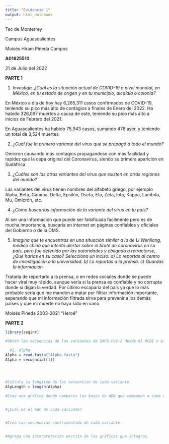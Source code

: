 ```yaml
---
title: "Evidencia 1"
output: html_notebook
---
```


Tec de Monterrey

Campus Aguascalientes

Moisés Hiram Pineda Campos

**A01625510**

21 de Julio del 2022

**PARTE 1**

1.  *Investiga, ¿Cuál es la situación actual de COVID-19 a nivel mundial, en México, en tu estado de origen y en tu municipio, alcaldía o colonia?*

En México a día de hoy hay 6,265,311 casos confirmados de COVID-19, teniendo su pico más alto de contagios a finales de Enero del 2022. Ha habido 326,097 muertes a causa de este, teniendo su pico más alto a inicios de Febrero del 2021.

En Aguascalientes ha habido 75,943 casos, sumando 476 ayer, y teniendo un total de  3,524 muertes

2.  *¿Cuál fue la primera variante del virus que se propagó a todo el mundo?*

Omicron causando más contagios propagandose con más facilidad y rapidez que la cepa original del Coronavirus, siendo su primera aparición en Sudáfrica

3.  *¿Cuáles son las otras variantes del virus que existen en otras regiones del mundo?*

Las variantes del virus tienen nombres del alfabeto griego, por ejemplo Alpha, Beta, Gamma, Delta, Epsilón, Dseta, Eta, Zeta, Iota, Kappa, Lambda, Mu, Omicrón, etc.

4.  *¿Cómo buscarías información de la variante del virus en tu país?*

Al ser una información que puede ser falsificada fácilmente pero es de mucha importancia, buscaría en internet en páginas confiables y oficiales del Gobierno o de la OMS.

5.  *Imagina que te encuentras en una situación similar a la de Li Wenliang, médico chino que intentó alertar sobre el brote de coronavirus en su país, pero fue detenido por las autoridades y obligado a retractarse, ¿Qué harías en su caso? Selecciona un inciso:*
*a) Lo reportas al centro de investigación o la universidad.* 
*b) Lo reportas a la prensa.* 
*c) Guardas la información.* 

Trataría de reportarlo a la prensa, o en redes sociales donde se puede hacer viral muy rápido, aunque vería si la prensa es confiable y no corrupta donde si digan la verdad. Por último escaparía del país ya que lo más probable sería que me manden a matar por filtrar información importante, esperando que mi información filtrada sirva para prevenir a los demás países y que mi muerte no haya sido en vano

Moisés Pineda
2003-2021
"Heroé"


**PARTE 2**
```r
library(seqinr)

#Obtén las secuencias de las variantes de SARS-CoV-2 desde el NCBI o el buscador de virus del NCBI.

  #1. Alpha
Alpha = read.fasta("Alpha.fasta")
Alpha = secuencia[[1]]




#Calcula la longitud de las secuencias de cada variante.
AlpLength = length(Alpha)

#Crea una gráfica donde compares las bases de ADN que componen a cada una de las variantes del virus.


#¿Cuál es el %GC de cada variante?


#Crea las secuencias contrasentido de cada variante.


#Agrega una interpretación escrita de las gráficas que integras.


```
